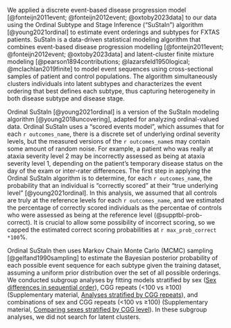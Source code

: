 
We applied a discrete event-based disease progression model 
[@fonteijn2011event; @fonteijn2012event; @oxtoby2023data] 
to our data using 
the Ordinal Subtype and Stage Inference ("SuStaIn") algorithm 
[@young2021ordinal] 
to estimate event orderings and subtypes for FXTAS patients. 
SuStaIn is a data-driven statistical modeling algorithm 
that combines 
event-based disease progression modelling 
[@fonteijn2011event; @fonteijn2012event; @oxtoby2023data]
and latent-cluster finite mixture modeling 
[@pearson1894contributions; 
@lazarsfeld1950logical; 
@mclachlan2019finite] 
to model event sequences 
using cross-sectional samples of patient and control populations. 
The algorithm simultaneously 
clusters individuals into latent subtypes and 
characterizes the event ordering that best defines each subtype, 
thus capturing heterogeneity 
in both disease subtype and disease stage.

Ordinal SuStaIn [@young2021ordinal] is 
a version of the SuStaIn modeling algorithm [@young2018uncovering],
adapted for analyzing ordinal-valued data.
Ordinal SuStaIn uses a "scored events model", 
which assumes that for each `r outcomes_name`,
there is a discrete set of 
underlying ordinal severity levels,
but the measured versions of the `r outcomes_name`s may contain 
some amount of random noise.
For example, a patient who was really at ataxia severity level 2 
may be incorrectly assessed as being at ataxia severity level 1, 
depending on 
the patient's temporary disease status on the day of the exam 
or inter-rater differences.
The first step in applying the Ordinal SuStaIn algorithm is 
to determine, for each `r outcomes_name`, 
the probability that an individual is 
"correctly scored" at their "true underlying level" 
[@young2021ordinal].
In this analysis, 
we assumed that all controls are truly at the reference levels
for each `r outcomes_name`, 
and we estimated the percentage of correctly scored individuals as
the percentae of controls 
who were assessed as being at the reference level
(@supptbl-prob-correct).
It is crucial to allow some possibility of incorrect scoring, 
so we capped the estimated correct scoring probabilities at 
`r max_prob_correct *100`%.

Ordinal SuStaIn then uses 
Markov Chain Monte Carlo (MCMC) sampling [@gelfand1990sampling]
to estimate the Bayesian posterior probability of 
each possible event sequence 
for each subtype given the training dataset, 
assuming a uniform prior distribution 
over the set of all possible orderings. 
We conducted subgroup analyses by fitting models stratified by
sex ([Sex differences in sequential order](#sec-methods-strat-sex)), 
CGG repeats (<100 vs ≥100) (Supplementary material, 
[Analyses stratified by CGG repeats](#sec-methods-strat-cgg)),
and combinations of sex and CGG repeats (<100 vs ≥100) 
(Supplementary material, [Comparing sexes stratified by CGG level](#sec-stratified-by-cgg-and-sex)).
In these subgroup analyses, we did not search for latent clusters.
